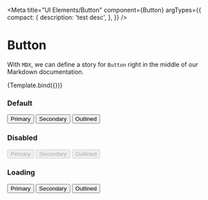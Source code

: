 
<Meta
  title="UI Elements/Button"
  component={Button}
  argTypes={{
    compact: {
      description: 'test desc',
    },
  }}
/>

# Button

With `MDX`, we can define a story for `Button` right in the middle of our Markdown documentation.


<Canvas>
  <Story name="Basic">{Template.bind({})}</Story>
</Canvas>

### Default

<Canvas>
  <Story name="Default">
    <Button buttonType="primary" data-qa-button="primary">
      Primary
    </Button>
    <Button buttonType="secondary" data-qa-button="secondary">
      Secondary
    </Button>
    <Button buttonType="outlined" data-qa-button="secondary">
      Outlined
    </Button>
  </Story>
</Canvas>

### Disabled

<Canvas>
  <Story name="Disabled">
    <Button buttonType="primary" disabled data-qa-button="primary">
      Primary
    </Button>
    <Button buttonType="secondary" disabled data-qa-button="secondary">
      Secondary
    </Button>
    <Button buttonType="outlined" disabled data-qa-button="secondary">
      Outlined
    </Button>
  </Story>
</Canvas>

### Loading

<Canvas>
  <Story name="Loading">
    <Button buttonType="primary" loading data-qa-button="primary">
      Primary
    </Button>
    <Button buttonType="secondary" loading data-qa-button="secondary">
      Secondary
    </Button>
    <Button buttonType="outlined" loading data-qa-button="secondary">
      Outlined
    </Button>
  </Story>
</Canvas>

<ArgsTable story="Basic" />
